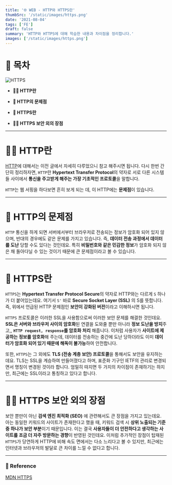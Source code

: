 ```yaml
---
title: '🌐 WEB - HTTP와 HTTPS란'
thumbSrc: '/static/images/https.png'
date: '2021-08-04'
tags: ['FE']
draft: false
summary: 'HTTP와 HTTPS에 대해 학습한 내용과 차이점을 정리합니다.'
images: ['/static/images/https.png']
---
```


# 📌 목차

![HTTPS](/static/images/https.png)

- **💁🏻 HTTP란**

- **🤔 HTTP의 문제점**

- **🔐 HTTPS란**

- **🏄🏻 HTTPS 보안 외의 장점**

---

# 💁🏻 HTTP란

[HTTP](https://www.golee.tech/blog/http)에 대해서는 이전 글에서 자세히 다루었으니 참고 해주시면 됩니다. 다시 한번 간단히 정리하자면, `HTTP`란 **Hypertext Transfer Protocol**의 약자로 서로 다른 시스템들 사이에서 **통신을 주고받게 해주는 가장 기초적인 프로토콜**을 말합니다.

`HTTP`는 웹 서핑을 하다보면 흔히 보게 되는 데, 이 HTTP에는 **문제점**이 있습니다.

---

# 🤔 HTTP의 문제점

`HTTP` 통신을 하게 되면 서버에서부터 브라우저로 전송되는 정보가 암호화 되어 있지 않으며, 반대의 경우에도 같은 문제를 가지고 있습니다. 즉, **데이터 전송 과정에서 데이터를 도난** 당할 수도 있다는 것인데요. 특히 **비밀번호와 같은 민감한 정보**가 암호화 되지 않은 채 돌아다닐 수 있는 것이기 때문에 큰 문제점이라고 볼 수 있습니다.

---

# 🔐 HTTPS란

`HTTPS`는 **Hypertext Transfer Protocol Secure**의 약자로 HTTP와는 다르게 `S` 하나가 더 붙어있는데요. 여기서 `S'` 바로 **Secure Socket Layer (SSL)** 의 S를 뜻합니다. 즉, 위에서 언급된 HTTP 문제점인 **보안이 강화된 버전**이라고 이해하시면 됩니다.

`HTTPS` 프로토콜은 이러한 SSL을 사용함으로써 이러한 보안 문제를 해결한 것인데요. **SSL은 서버와 브라우저 사이의 암호화**된 연결을 도와줄 뿐만 아니라 **정보 도난을 방지**주고,, **`HTTP request, response`를 암호화 처리** 해줍니다. 이처럼 사용자가 **사이트에 제공하는 정보를 암호화**해 주는데, 데이터를 전송하는 중간에 도난 당하더라도 이미 **데이터가 암호화 되어 있기 때문에 해독이 불가능**하여 안전합니다.

또한, `HTTPS`는 그 외에도 **TLS (전송 계층 보안) 프로토콜**을 통해서도 보안을 유지하는데요. TLS는 SSL을 계승하여 만들어졌다고 하며, 표준화 기구인 IETF의 관리로 변경되면서 명칭이 변경된 것이라 합니다. 엄밀히 따지면 두 가지의 차이점이 존재하기는 하지만, 최근에는 SSL이라고 통칭하고 있다고 합니다.

---

# 🏄🏻 HTTPS 보안 외의 장점

보안 뿐만이 아닌 **검색 엔진 최적화 (SEO)** 에 관련해서도 큰 장점을 가지고 있는데요. 아는 동일한 키워드의 사이트가 존재한다고 했을 때, 키워드 검색 시 **상위 노출되는 기준 중 하나가 보안 부분**이기 때문입니다. 이는 결국 **사용자들이 더 안전하다고 생각하는 사이트를 조금 더 자주 방문하는 경향**이 반영된 것인데요. 이처럼 추가적인 장점이 탑재된 `HTTPS`가 당연하게 HTTP에 비해 속도 면에서는 다소 느리다고 볼 수 있지만, 최근에는 인터넷과 브라우저의 발달로 큰 차이를 느낄 수 없다고 합니다.

---

### 🔗 Reference

[MDN HTTPS](https://developer.mozilla.org/ko/docs/Glossary/https)

